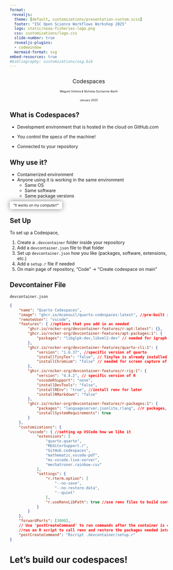 ```yaml
---
format: 
 revealjs:
  theme: [default, customizations/presentation-custom.scss]
  footer: "ISC Open Science Workflows Workshop 2025"
  logo: static/noaa-fisheries-logo.png
  css: customizations/logo.css
  slide-number: true
  revealjs-plugins:
  - codewindow
  mermaid-format: svg
embed-resources: true
#bibliography: customizations/osg.bib
---
```



## {.center}
::: {.titlebox style="text-align:center; font-size: 1.25em;"}

[Codespaces]{.blue-title}


[Megumi Oshima & Nicholas Ducharme-Barth]{.blue style="font-size:0.5em;"}  

[January 2025]{.blue style="font-size:0.5em;"}
::: 

## What is Codespaces?  

::: {.fragment .fade-in fragment-index=1}
*  Development environment that is hosted in the cloud on GitHub.com  
:::

::: {.fragment .fade-in fragment-index=2}
*  You control the specs of the machine!  
:::

::: {.fragment .fade-in fragment-index=3}
*  Connected to your repository  
:::   

## Why use it?  

::: {.r-stack}
::: {.incremental}
- Containerized environment  
- Anyone using it is working in the same environment  
    - Same OS  
    - Same software  
    - Same package versions
:::

::: {.fragment .fade-in}
["It works on my computer!"]{.blue .fragment .strike .absolute left="20%" bottom="45%" style="font-size:0.8em; padding: 0.5em 1em; background-color: rgba(255, 255, 255, 1); backdrop-filter: blur(5px); box-shadow: 0 0 1rem 0 rgba(0, 0, 0, .5); border-radius: 5px;"}
:::
:::

## Set Up  

::: {.incremental}
To set up a Codespace,   

1. Create a [`.devcontainer`]{.blue} folder inside your repository  
2. Add a [`devcontainer.json`]{.blue} file to that folder   
3. Set up [`devcontainer.json`]{.blue} how you like (packages, software, extensions, etc.)   
4. Add a [`setup.r`]{.blue} file if needed  
5. On main page of repository, "Code" -> "Create codespace on main"  
:::  

## Devcontainer File  

::: {.absolute left=90% right=2% top=0% bottom=95%}
[`devcontainer.json`]{.blue}
:::

```.json
{
    "name": "Quarto Codespaces",
    "image": "ghcr.io/mcanouil/quarto-codespaces:latest", //pre-built image that includes quarto 
    "remoteUser": "vscode",
    "features": { //options that you add in as needed
        "ghcr.io/rocker-org/devcontainer-features/r-apt:latest": {},
        "ghcr.io/rocker-org/devcontainer-features/apt-packages:1": {
            "packages": "libglpk-dev,libxml2-dev" // needed for igraph
        },
        "ghcr.io/rocker-org/devcontainer-features/quarto-cli:1": {
        	"version": "1.6.37", //specific version of quarto
        	"installTinyTex": "false", // TinyTex is already installed
        	"installChromium": "false" // needed for screen capture of htmlwidgets
        },
        "ghcr.io/rocker-org/devcontainer-features/r-rig:1": {
			"version": "4.4.2", // specific version of R
			"vscodeRSupport": "none",
			"installDevTools": "false",
			"installREnv": "true", //install renv for later
			"installRMarkdown": "false"
		},
        "ghcr.io/rocker-org/devcontainer-features/r-packages:1": {
			"packages": "languageserver,jsonlite,rlang", //r packages, can install packages from GitHub as well
			"installSystemRequirements": true
		}
    },
    "customizations": {
        "vscode": { //setting up VSCode how we like it
            "extensions": [
                "quarto.quarto",
                "REditorSupport.r",
                "GitHub.codespaces",
                "mathematic.vscode-pdf",
                "ms-vscode.live-server",
                "mechatroner.rainbow-csv"
            ],
            "settings": {
                "r.rterm.option": [
                    "--no-save",
                    "--no-restore-data",
                    "--quiet"
                ],
                "r.useRenvLibPath": true //use renv files to build container
            }
        }
    },
    "forwardPorts": [3000],	  
    // Use 'postCreateCommand' to run commands after the container is created.
    //run an R script to call renv and restore the packages needed into the container
    "postCreateCommand": "Rscript .devcontainer/setup.r"
}
```

# Let's build our codespaces!  
